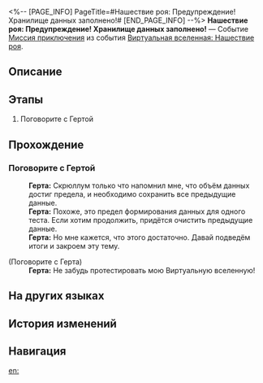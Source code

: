 <%-- [PAGE_INFO]
PageTitle=#Нашествие роя: Предупреждение! Хранилище данных заполнено!#
[END_PAGE_INFO] --%>
{{Дополнить|Диалоги.}}
{{Миссия Инфобокс
|id              = 8013105
|Название        = 
|Изображение     = Миссия Нашествие роя Предупреждение! Хранилище данных заполнено!.png
|Тип             = Миссия приключения
|Событие         = Виртуальная вселенная: Нашествие роя
|Глава           = 
|Условия         = Завершена {{cx}}<!--Hidden Mission ID 8013108-->
|Персонажи       = Герта; Первопроходец
|СтартЛокация    = [[Космическая станция «Герта»]] — [[Офис Герты]]
|Мир             = Космическая станция «Герта»
|Предыдущая      = 
|Следующая       = Нашествие роя: Финал
|Награды         = Кредиты*5 000
}}
'''Нашествие роя: Предупреждение! Хранилище данных заполнено!''' — Событие [[Миссия приключения]] из события [[Виртуальная вселенная: Нашествие роя]].

==Описание==
{{Описание|<!--официальное описание из Перекрёстка судеб-->}}

==Этапы==
# Поговорите с Гертой

==Прохождение==
{{Дополнить}}

===Поговорите с Гертой===
{{Описание миссии|тип=Миссия приключения|локация=Офис Герты|Ёмкость памяти Виртуальной вселенной оказалась более ограниченной, чем предполагала Герта! Лимит сохранения данных почти достигнут, и вселенная вот-вот перестанет работать. Герта собирается подвести итоги вашей с ней совместной работы и спешит сохранить все предыдущие данные об Эонах. Подведите итоги этого испытания - ещё раз узрите великолепие Эонов.}}
{{Диалог Начало}}
:'''Герта:''' Скрюллум только что напомнил мне, что объём данных достиг предела, и необходимо сохранить все предыдущие данные.
:'''Герта:''' Похоже, это предел формирования данных для одного теста. Если хотим продолжить, придётся очистить предыдущие данные.
:'''Герта:''' Но мне кажется, что этого достаточно. Давай подведём итоги и закроем эту тему.

;(Поговорите с Герта)
:'''Герта:''' Не забудь протестировать мою Виртуальную вселенную!
{{Диалог Конец}}

==На других языках==
{{На других языках
|en   = Swarm Disaster: Warning! Data Storage Limit Reached!
|zhs  = 寰宇蝗灾：警告！数据存储上限！
|zht  = 寰宇蝗災：警告！資料儲存上限！
|ja   = 宇宙の蝗害：警告！データ保存上限に到達！
|ko   = 곤충 떼 재난: 경고! 데이터 보관 용량 초과!
|es   = La Plaga: límite de almacenamiento alcanzado
|fr   = Attention&nbsp;! Limite de stockage atteinte&nbsp;!
|ru   = Нашествие роя: Предупреждение! Хранилище данных заполнено!
|th   = หายนะแห่งมวลแมลง: คำเตือน! การจัดเก็บข้อมูลถึงขีดจำกัดสูงสุดแล้ว!
|vi   = Thảm Họa Đàn Côn Trùng: Cảnh Báo! Giới Hạn Lưu Trữ Dữ Liệu!
|de   = Schwarmkatastrophe: Warnung! Datenspeicherlimit erreicht!
|id   = Bencana Swarm: Peringatan! Penyimpanan Data Mencapai Batas Maksimal!
|pt   = O Desastre do Enxame: Cuidado! Limite de Armazenamento de Dados Alcançado!
}}

==История изменений==
{{История изменений|3.5}}

==Навигация==
{{Миссия приключения Навбокс|Глава }}

[[en:]]
